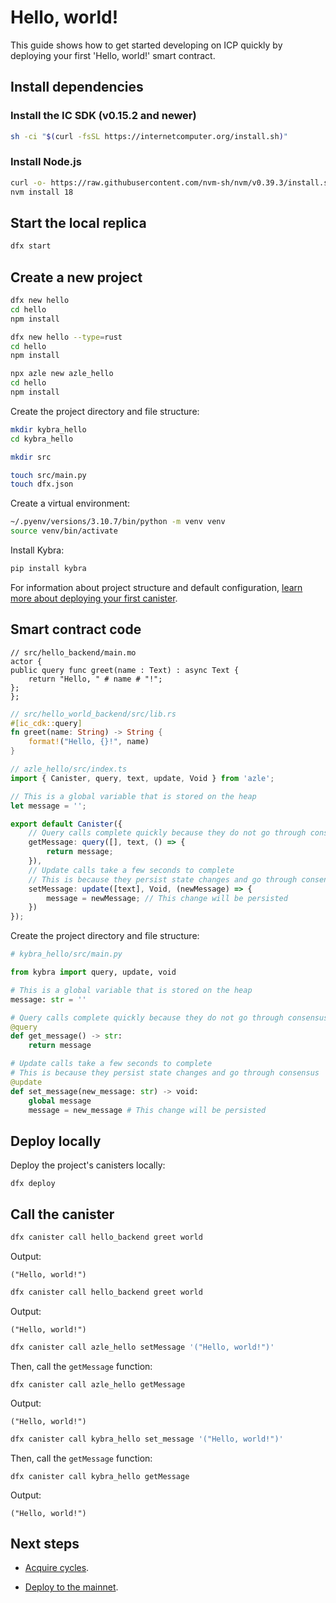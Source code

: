 # Hello, world!

This guide shows how to get started developing on ICP quickly by deploying your first 'Hello, world!' smart contract. 

## Install dependencies

### Install the IC SDK (v0.15.2 and newer)

```bash
sh -ci "$(curl -fsSL https://internetcomputer.org/install.sh)"
```

### Install Node.js

```bash
curl -o- https://raw.githubusercontent.com/nvm-sh/nvm/v0.39.3/install.sh | bash
nvm install 18
```

## Start the local replica

```bash
dfx start
```

## Create a new project

<Tabs groupId="language">
<TabItem value="motoko" label="Motoko" default>

```bash
dfx new hello
cd hello
npm install
```

</TabItem>
<TabItem value="rust" label="Rust">

```bash
dfx new hello --type=rust
cd hello
npm install
```

</TabItem>

<TabItem value="typescript" label="TypeScript">

```bash
npx azle new azle_hello
cd hello
npm install
```

</TabItem>

<TabItem value="python" label="Python">

Create the project directory and file structure:

```bash
mkdir kybra_hello
cd kybra_hello

mkdir src

touch src/main.py
touch dfx.json
```

Create a virtual environment:

```bash
~/.pyenv/versions/3.10.7/bin/python -m venv venv
source venv/bin/activate
```

Install Kybra:

```bash
pip install kybra
```

</TabItem>
</Tabs>

For information about project structure and default configuration, [learn more about deploying your first canister](first-canister.mdx).
 
## Smart contract code

<Tabs groupId="language">
<TabItem value="motoko" label="Motoko" default>

```motoko
// src/hello_backend/main.mo
actor {
public query func greet(name : Text) : async Text {
    return "Hello, " # name # "!";
};
};
```

</TabItem>
<TabItem value="rust" label="Rust">

```rust
// src/hello_world_backend/src/lib.rs
#[ic_cdk::query]
fn greet(name: String) -> String {
    format!("Hello, {}!", name)
}
```

<TabItem value="typescript" label="TypeScript">

```typescript
// azle_hello/src/index.ts
import { Canister, query, text, update, Void } from 'azle';

// This is a global variable that is stored on the heap
let message = '';

export default Canister({
    // Query calls complete quickly because they do not go through consensus
    getMessage: query([], text, () => {
        return message;
    }),
    // Update calls take a few seconds to complete
    // This is because they persist state changes and go through consensus
    setMessage: update([text], Void, (newMessage) => {
        message = newMessage; // This change will be persisted
    })
});
```

</TabItem>

<TabItem value="python" label="Python">

Create the project directory and file structure:

```python
# kybra_hello/src/main.py

from kybra import query, update, void

# This is a global variable that is stored on the heap
message: str = ''

# Query calls complete quickly because they do not go through consensus
@query
def get_message() -> str:
    return message

# Update calls take a few seconds to complete
# This is because they persist state changes and go through consensus
@update
def set_message(new_message: str) -> void:
    global message
    message = new_message # This change will be persisted
```

</TabItem>
</Tabs>


## Deploy locally 

Deploy the project's canisters locally:

```
dfx deploy
```

## Call the canister

<Tabs groupId="language">
<TabItem value="motoko" label="Motoko" default>

```bash
dfx canister call hello_backend greet world
```

Output:

```
("Hello, world!")
```

</TabItem>
<TabItem value="rust" label="Rust">

```bash
dfx canister call hello_backend greet world
```

Output:

```
("Hello, world!")
```

</TabItem>

<TabItem value="typescript" label="TypeScript">

```bash
dfx canister call azle_hello setMessage '("Hello, world!")'
```

Then, call the `getMessage` function:

```
dfx canister call azle_hello getMessage
```

Output:

```
("Hello, world!")
```

</TabItem>

<TabItem value="python" label="Python">

```bash
dfx canister call kybra_hello set_message '("Hello, world!")'
```

Then, call the `getMessage` function:

```
dfx canister call kybra_hello getMessage
```

Output:

```
("Hello, world!")
```

</TabItem>
</Tabs>


## Next steps

- [Acquire cycles](cycles/cycles-faucet.md).

- [Deploy to the mainnet](deploy-mainnet.md).